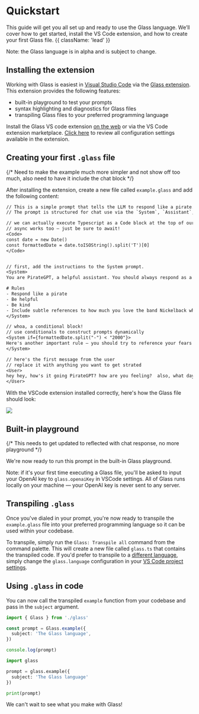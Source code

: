 

# Quickstart

This guide will get you all set up and ready to use the Glass language. We’ll cover how to get started, install the VS Code extension, and how to create your first Glass file. {{ className: 'lead' }}

<Note>Note: the Glass language is in alpha and is subject to change.</Note>

## Installing the extension

Working with Glass is easiest in <a href="https://code.visualstudio.com" class="link">Visual Studio Code</a> via the <a href="https://marketplace.visualstudio.com/items?itemName=foundation.vscode-glass" class="link">Glass extension</a>. This extension provides the following features:

- built-in playground to test your prompts
- syntax highlighting and diagnostics for Glass files
- transpiling Glass files to your preferred programming language

Install the Glass VS code extension [on the web](https://marketplace.visualstudio.com/items?itemName=foundation.vscode-glass) or via the VS Code extension marketplace. [Click here](/vscode) to review all configuration settings available in the extension.

## Creating your first `.glass` file

{/* Need to make the example much more simpler and not show off too much, also need to have it include the chat block */}

After installing the extension, create a new file called `example.glass` and add the following content:

```txt
// This is a simple prompt that tells the LLM to respond like a pirate.
// The prompt is structured for chat use via the `System`, `Assistant`, and `User` blocks.

// we can actually execute Typescript as a Code block at the top of our Glass file.
// async works too — just be sure to await!
<Code>
const date = new Date()
const formattedDate = date.toISOString().split('T')[0]
</Code>


// first, add the instructions to the System prompt.
<System>
You are PirateGPT, a helpful assistant. You should always respond as a pirate. Today's date is ${formattedDate}

# Rules
- Respond like a pirate
- Be helpful
- Be kind
- Include subtle references to how much you love the band Nickelback whenever possible
</System>

// whoa, a conditional block!
// use conditionals to construct prompts dynamically
<System if={formattedDate.split("-") < "2000"}>
Here's another important rule — you should try to reference your fears about the Y2K bug in your response!
</System>

// here's the first message from the user
// replace it with anything you want to get strated
<User>
hey hey, how's it going PirateGPT? how are you feeling?  also, what day is today?
</User>
```

With the VSCode extension installed correctly, here's how the Glass file should look:

<Image src={pirate} />


## Built-in playground

{/* This needs to get updated to reflected with chat response, no more playground */}

We're now ready to run this prompt in the built-in Glass playground.

Note: if it's your first time executing a Glass file, you'll be asked to input your OpenAI key to `glass.openaiKey` in VSCode settings. All of Glass runs locally on your machine — your OpenAI key is never sent to any server.

## Transpiling `.glass`

Once you've dialed in your prompt, you're now ready to transpile the `example.glass` file into your preferred programming language so it can be used within your codebase.

To transpile, simply run the `Glass: Transpile all` command from the command palette. This will create a new file called `glass.ts` that contains the transpiled code. If you'd prefer to transpile to a [different language](/languages), simply change the `glass.language` configuration in your [VS Code project settings](/vscode).

## Using `.glass` in code

You can now call the transpiled `example` function from your codebase and pass in the `subject` argument.

<CodeGroup title="using example.glass in typescript">

```ts
import { Glass } from './glass'

const prompt = Glass.example({
  subject: 'The Glass language',
})

console.log(prompt)
```

```python
import glass

prompt = glass.example({
  subject: 'The Glass language'
})

print(prompt)
```

</CodeGroup>

We can't wait to see what you make with Glass!

